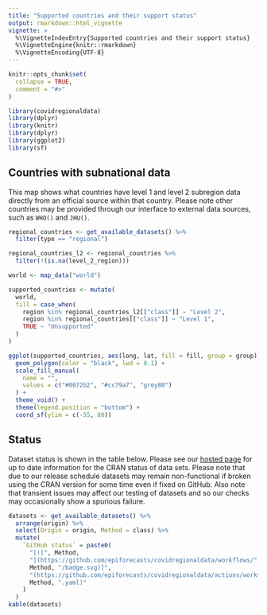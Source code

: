```yaml
---
title: "Supported countries and their support status"
output: rmarkdown::html_vignette
vignette: >
  %\VignetteIndexEntry{Supported countries and their support status}
  %\VignetteEngine{knitr::rmarkdown}
  %\VignetteEncoding{UTF-8}
---
```


```r
knitr::opts_chunk$set(
  collapse = TRUE,
  comment = "#>"
)
```

```r
library(covidregionaldata)
library(dplyr)
library(knitr)
library(dplyr)
library(ggplot2)
library(sf)
```

## Countries with subnational data

This map shows what countries have level 1 and level 2 subregion data directly from an official source within that country. Please note other countries may be provided through our interface to external data sources, such as `WHO()` and `JHU()`.

```r

regional_countries <- get_available_datasets() %>%
  filter(type == "regional")

regional_countries_l2 <- regional_countries %>%
  filter(!(is.na(level_2_region)))

world <- map_data("world")

supported_countries <- mutate(
  world,
  fill = case_when(
    region %in% regional_countries_l2[["class"]] ~ "Level 2",
    region %in% regional_countries[["class"]] ~ "Level 1",
    TRUE ~ "Unsupported"
  )
)

ggplot(supported_countries, aes(long, lat, fill = fill, group = group)) +
  geom_polygon(color = "black", lwd = 0.1) +
  scale_fill_manual(
    name = "",
    values = c("#0072b2", "#cc79a7", "grey80")
  ) +
  theme_void() +
  theme(legend.position = "bottom") +
  coord_sf(ylim = c(-55, 80))
```

## Status

Dataset status is shown in the table below. Please see our [hosted page](https://epiforecasts.io/covidregionaldata/articles/supported-countries.html) for up to date information for the CRAN status of data sets. Please note that due to our release schedule datasets may remain non-functional if broken using the CRAN version for some time even if fixed on GitHub. Also note that transient issues may affect our testing of datasets and so our checks may occasionally show a spurious failure. 

```r
datasets <- get_available_datasets() %>%
  arrange(origin) %>%
  select(Origin = origin, Method = class) %>%
  mutate(
    `GitHub status` = paste0(
      "[![", Method,
      "](https://github.com/epiforecasts/covidregionaldata/workflows/",
      Method, "/badge.svg)]",
      "(https://github.com/epiforecasts/covidregionaldata/actions/workflows/", # nolint
      Method, ".yaml)"
    )
  )
kable(datasets)
```
